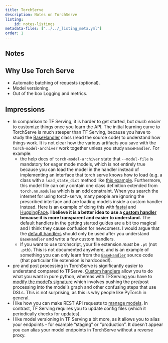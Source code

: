 ```yaml
---
title: TorchServe
description: Notes on TorchServe
listing:
    id: notes-listings
metadata-files: ["../../_listing_meta.yml"]
order: 1
---
```


## Notes

::: {#notes-listings}
:::

## Why Use Torch Serve

- Automatic batching of requests (optional).
- Model versioning.
- Out of the box Logging and metrics.


## Impressions

- In comparison to TF Serving, it is harder to get started, but _much easier_ to customize things once you learn the API.  The initial learning curve to TorchServe is much steeper than TF Serving, because you have to study the [BaseHandler](https://github.com/pytorch/serve/blob/master/ts/torch_handler/base_handler.py) class (read the source code) to understand how things work. It is not clear how the various artifacts you save with the `torch-model-archiver` work together unless you study `BaseHandler`.  For example:
    - the help docs of `torch-model-archiver` state that `--model-file` is mandatory for eager mode models, which is not entirely true because you can load the model in the handler instead of implementing an interface that torch serve knows how to load (e.g. a class with a `load_state_dict` method like [this example](https://github.com/pytorch/serve/blob/master/examples/image_classifier/densenet_161/model.py).  Furthermore, this model file can only contain one class definition extended from `torch.nn.modules` which is an odd constraint.  When you search the internet for using torch-serve, many people are ignoring the prescribed interface and are loading models inside a custom handler instead.  Here is an example of doing this with [fastai](https://github.com/artefactory/deploy-fastai-torchserve-aiplatform/blob/main/torch_serve/text/handler.py) and [HuggingFace](https://github.com/cceyda/lit-NER/blob/master/lit_ner/serve.py).  **I believe it is a better idea to use a [custom handler](https://pytorch.org/serve/custom_service.html) because it is more transparent and easier to understand.**  The default handlers in the getting started guides are a bit too magical and I think they cause confusion for newcomers.  I would argue that the [default handlers](https://pytorch.org/serve/default_handlers.html) should only be used after you understand `BaseHandler` and write a few custom handlers. 
    - If you want to use torchscript, your file extension _must_ be `.pt` (not `.pth`).  This is not documented anywhere, and is an example of something you can only learn from the [`BaseHandler`](https://github.com/pytorch/serve/blob/master/ts/torch_handler/base_handler.py) source code (that particular file extension is hardcoded!).
- pre and post processing in TorchServe is significantly easier to understand compared to TFServe. [Custom handlers](https://pytorch.org/serve/custom_service.html) allow you to do what you want in pure python, whereas with TFServing you have to [modify the model's signature](https://cloud.google.com/blog/topics/developers-practitioners/add-preprocessing-functions-tensorflow-models-and-deploy-vertex-ai) which involves pushing the pre/post processing into the model's graph and other confusing steps that use DSLs. This is not surprising, as this is why people like PyTorch in general.
- I like how you can make REST API requests to [manage models](https://pytorch.org/serve/management_api.html). In contrast, TF Serving requires you to update config files (which it periodically checks for updates).
- I like model versioning in TF Serving a bit more, as it allows you to alias your endpoints - for example "staging" or "production". It doesn't appear you can alias your model endpoints in TorchServe without a reverse proxy. 



